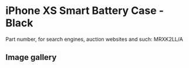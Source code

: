 
# iPhone XS Smart Battery Case - Black

Part number, for search engines, auction websites and such: MRXK2LL/A

## Image gallery

<div style={{ width: "768px" }}>
  <GalleryComponent
    images={[
      {
        original: "/everysource/MRXK2.png",
        thumbnail: "/everypreview/MRXK2.png",
      },
      {
        original: "/everysource/MRXK2_AV2.png",
        thumbnail: "/everypreview/MRXK2_AV2.png",
      },
      {
        original: "/everysource/MRXK2_AV3.png",
        thumbnail: "/everypreview/MRXK2_AV3.png",
      },
      {
        original: "/everysource/MRXK2_AV4.png",
        thumbnail: "/everypreview/MRXK2_AV4.png",
      },
      {
        original: "/everysource/MRXK2_AV5.png",
        thumbnail: "/everypreview/MRXK2_AV5.png",
      },
      {
        original: "/everysource/MRXK2_AV6.png",
        thumbnail: "/everypreview/MRXK2_AV6.png",
      }
    ]}
  />
</div>